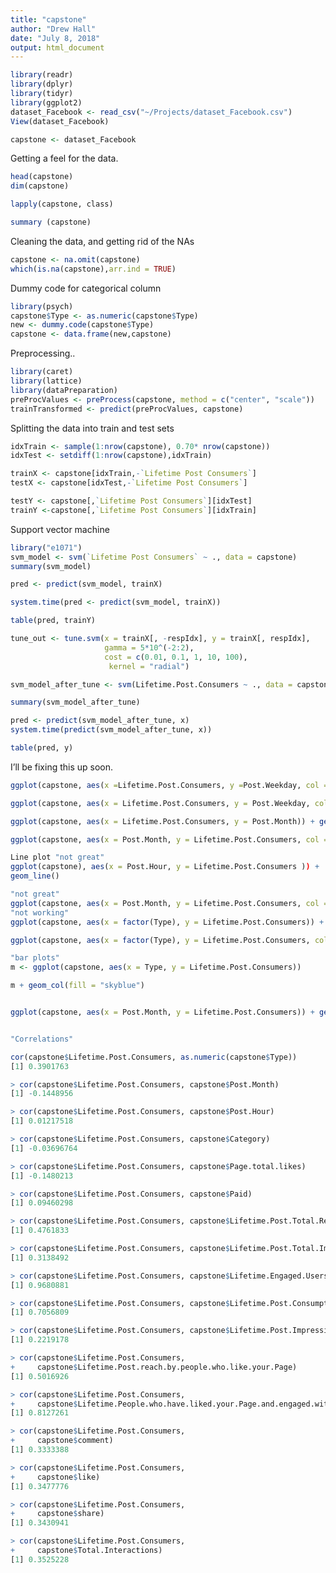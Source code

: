 ```yaml
---
title: "capstone"
author: "Drew Hall"
date: "July 8, 2018"
output: html_document
---
```


```r
library(readr)
library(dplyr)
library(tidyr)
library(ggplot2)
dataset_Facebook <- read_csv("~/Projects/dataset_Facebook.csv")
View(dataset_Facebook)
```

```r
capstone <- dataset_Facebook
```
Getting a feel for the data.
```r
head(capstone)
dim(capstone)

lapply(capstone, class)

summary (capstone)
```
Cleaning the data, and getting rid of the NAs
```r
capstone <- na.omit(capstone)
which(is.na(capstone),arr.ind = TRUE)
```
Dummy code for categorical column
```r
library(psych)
capstone$Type <- as.numeric(capstone$Type)
new <- dummy.code(capstone$Type)
capstone <- data.frame(new,capstone)
```

Preprocessing..
```r
library(caret)
library(lattice)
library(dataPreparation)
preProcValues <- preProcess(capstone, method = c("center", "scale"))
trainTransformed <- predict(preProcValues, capstone)
```

Splitting the data into train and test sets
```r
idxTrain <- sample(1:nrow(capstone), 0.70* nrow(capstone)) 
idxTest <- setdiff(1:nrow(capstone),idxTrain)

trainX <- capstone[idxTrain,-`Lifetime Post Consumers`]
testX <- capstone[idxTest,-`Lifetime Post Consumers`]

testY <- capstone[,`Lifetime Post Consumers`][idxTest]
trainY <-capstone[,`Lifetime Post Consumers`][idxTrain]

```
Support vector machine
```r
library("e1071")
svm_model <- svm(`Lifetime Post Consumers` ~ ., data = capstone)
summary(svm_model)
```

```r
pred <- predict(svm_model, trainX)

```

```r
system.time(pred <- predict(svm_model, trainX))

table(pred, trainY)
```


```r
tune_out <- tune.svm(x = trainX[, -respIdx], y = trainX[, respIdx], 
                     gamma = 5*10^(-2:2), 
                     cost = c(0.01, 0.1, 1, 10, 100), 
                      kernel = "radial")
```

```r
svm_model_after_tune <- svm(Lifetime.Post.Consumers ~ ., data = capstone, kernel = "radial", cost = 0.1, gamma = 0.05)

summary(svm_model_after_tune)
```

```r
pred <- predict(svm_model_after_tune, x)
system.time(predict(svm_model_after_tune, x))
```

```r
table(pred, y)
```


I'll be fixing this up soon.
```r
ggplot(capstone, aes(x =Lifetime.Post.Consumers, y =Post.Weekday, col = Paid )) + geom_histogram()

ggplot(capstone, aes(x = Lifetime.Post.Consumers, y = Post.Weekday, col = Paid )) + geom_plot()

ggplot(capstone, aes(x = Lifetime.Post.Consumers, y = Post.Month)) + geom_histogram()

ggplot(capstone, aes(x = Post.Month, y = Lifetime.Post.Consumers, col = Paid )) + geom_point()

Line plot "not great"
ggplot(capstone), aes(x = Post.Hour, y = Lifetime.Post.Consumers )) +
geom_line()

"not great"
ggplot(capstone, aes(x = Post.Month, y = Lifetime.Post.Consumers, col = Paid )) + geom_point() + geom_smooth(method = "lm", se = FALSE)
"not working"
ggplot(capstone, aes(x = factor(Type), y = Lifetime.Post.Consumers)) + geom_histogram()

ggplot(capstone, aes(x = factor(Type), y = Lifetime.Post.Consumers, col = Paid )) + geom_point()

"bar plots"
m <- ggplot(capstone, aes(x = Type, y = Lifetime.Post.Consumers))

m + geom_col(fill = "skyblue")


ggplot(capstone, aes(x = Post.Month, y = Lifetime.Post.Consumers)) + geom_col(fill = "skyblue")


"Correlations" 

cor(capstone$Lifetime.Post.Consumers, as.numeric(capstone$Type))
[1] 0.3901763

> cor(capstone$Lifetime.Post.Consumers, capstone$Post.Month)
[1] -0.1448956

> cor(capstone$Lifetime.Post.Consumers, capstone$Post.Hour)
[1] 0.01217518

> cor(capstone$Lifetime.Post.Consumers, capstone$Category)
[1] -0.03696764

> cor(capstone$Lifetime.Post.Consumers, capstone$Page.total.likes)
[1] -0.1480213

> cor(capstone$Lifetime.Post.Consumers, capstone$Paid)
[1] 0.09460298

> cor(capstone$Lifetime.Post.Consumers, capstone$Lifetime.Post.Total.Reach)
[1] 0.4761833

> cor(capstone$Lifetime.Post.Consumers, capstone$Lifetime.Post.Total.Impressions)
[1] 0.3138492

> cor(capstone$Lifetime.Post.Consumers, capstone$Lifetime.Engaged.Users)
[1] 0.9680881

> cor(capstone$Lifetime.Post.Consumers, capstone$Lifetime.Post.Consumptions)
[1] 0.7056809

> cor(capstone$Lifetime.Post.Consumers, capstone$Lifetime.Post.Impressions.by.people.who.have.liked.your.Page)
[1] 0.2219178

> cor(capstone$Lifetime.Post.Consumers,
+     capstone$Lifetime.Post.reach.by.people.who.like.your.Page)
[1] 0.5016926

> cor(capstone$Lifetime.Post.Consumers,
+     capstone$Lifetime.People.who.have.liked.your.Page.and.engaged.with.your.post)
[1] 0.8127261

> cor(capstone$Lifetime.Post.Consumers,
+     capstone$comment)
[1] 0.3333388

> cor(capstone$Lifetime.Post.Consumers,
+     capstone$like)
[1] 0.3477776

> cor(capstone$Lifetime.Post.Consumers,
+     capstone$share)
[1] 0.3430941

> cor(capstone$Lifetime.Post.Consumers,
+     capstone$Total.Interactions)
[1] 0.3525228



```

